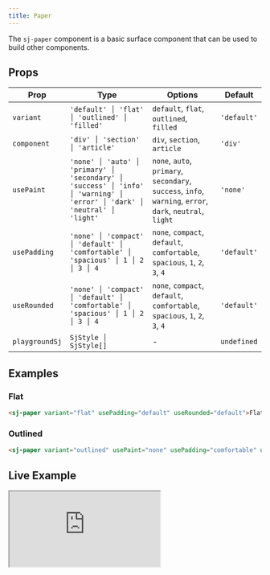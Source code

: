 ```yaml
---
title: Paper
---
```



The `sj-paper` component is a basic surface component that can be used to build other components.

## Props

| Prop | Type | Options | Default |
| --- | --- | --- | --- |
| `variant` | `'default' │ 'flat' │ 'outlined' │ 'filled'` | `default`, `flat`, `outlined`, `filled` | `'default'` |
| `component` | `'div' │ 'section' │ 'article'` | `div`, `section`, `article` | `'div'` |
| `usePaint` | `'none' │ 'auto' │ 'primary' │ 'secondary' │ 'success' │ 'info' │ 'warning' │ 'error' │ 'dark' │ 'neutral' │ 'light'` | `none`, `auto`, `primary`, `secondary`, `success`, `info`, `warning`, `error`, `dark`, `neutral`, `light` | `'none'` |
| `usePadding` | `'none' │ 'compact' │ 'default' │ 'comfortable' │ 'spacious' │ 1 │ 2 │ 3 │ 4` | `none`, `compact`, `default`, `comfortable`, `spacious`, `1`, `2`, `3`, `4` | `'default'` |
| `useRounded` | `'none' │ 'compact' │ 'default' │ 'comfortable' │ 'spacious' │ 1 │ 2 │ 3 │ 4` | `none`, `compact`, `default`, `comfortable`, `spacious`, `1`, `2`, `3`, `4` | `'default'` |
| `playgroundSj` | `SjStyle │ SjStyle[]` | - | `undefined` |

## Examples

### Flat

```html
<sj-paper variant="flat" usePadding="default" useRounded="default">Flat paper</sj-paper>
```

### Outlined

```html
<sj-paper variant="outlined" usePaint="none" usePadding="comfortable" useRounded="comfortable">Outlined paper</sj-paper>
```

## Live Example

<iframe
  src="https://stackblitz.com/edit/sjss-palette?embed=1&file=src%2Fmain.ts&hideExplorer=1&hideNavigation=1&view=preview"
  title="SJSS • Palette"
  style={{ width: '100%', height: 520, border: 0, borderRadius: 8, overflow: 'hidden' }}
  allow="accelerometer; ambient-light-sensor; camera; encrypted-media; geolocation; gyroscope; hid; microphone; midi; payment; usb; clipboard-write"
  sandbox="allow-forms allow-modals allow-popups allow-presentation allow-same-origin allow-scripts"
/>

If the embed doesn’t load, open it directly: <a href="https://stackblitz.com/edit/sjss-palette?file=src%2Fmain.ts" target="_blank" rel="noreferrer noopener">Open on StackBlitz</a>.
